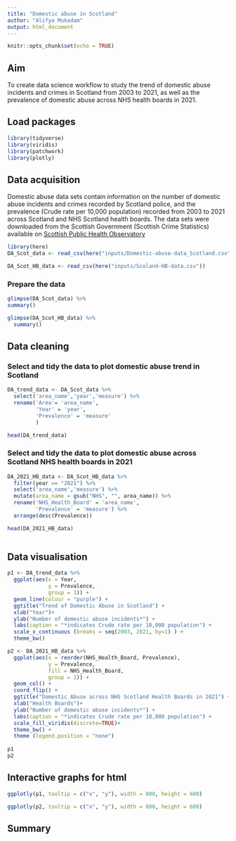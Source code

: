 ```yaml
---
title: "Domestic abuse in Scotland"
author: "Alifya Mukadam"
output: html_document
---
```


```r
knitr::opts_chunk$set(echo = TRUE)
```

## Aim
To create data science workflow to study the trend of domestic abuse incidents and crimes in Scotland from 2003 to 2021, as well as the prevalence of domestic abuse across NHS health boards in 2021.

## Load packages

```r
library(tidyverse)
library(viridis)
library(patchwork)
library(plotly)
```

## Data acquisition

Domestic abuse data sets contain information on the number of domestic abuse incidents and crimes recorded by Scotland police, and the prevalence (Crude rate per 10,000 population) recorded from 2003 to 2021 across Scotland and NHS Scotland health boards.
The data sets were downloaded from the Scottish Government (Scottish Crime Statistics) available
on [Scottish Public Health Observatory](https://scotland.shinyapps.io/ScotPHO_profiles_tool/_w_37cec01a/#tab-5211-2)

```r
library(here)
DA_Scot_data <- read_csv(here("inputs/Domestic-abuse-data_Scotland.csv"))

DA_Scot_HB_data <- read_csv(here("inputs/Scoland-HB-data.csv"))
```

### Prepare the data

```r
glimpse(DA_Scot_data) %>% 
summary()

glimpse(DA_Scot_HB_data) %>% 
  summary()
```
## Data cleaning

### Select and tidy the data to plot domestic abuse trend in Scotland

```r
DA_trend_data <- DA_Scot_data %>% 
  select('area_name','year','measure') %>% 
  rename('Area'= 'area_name',
         'Year' = 'year',
         'Prevalence' = 'measure'
         )

head(DA_trend_data)
```

### Select and tidy the data to plot domestic abuse across Scotland NHS health boards in 2021

```r
DA_2021_HB_data <- DA_Scot_HB_data %>% 
  filter(year == "2021") %>% 
  select('area_name','measure') %>% 
  mutate(area_name = gsub("NHS", "", area_name)) %>%
  rename('NHS_Health_Board' = 'area_name', 
         'Prevalence' = 'measure') %>%
  arrange(desc(Prevalence))

head(DA_2021_HB_data)
  
```

## Data visualisation

```r
p1 <- DA_trend_data %>% 
  ggplot(aes(x = Year,
             y = Prevalence,
             group = 1)) +
  geom_line(colour = "purple") +
  ggtitle("Trend of Domestic Abuse in Scotland") +
  xlab("Year")+
  ylab("Number of domestic abuse incidents*") +
  labs(caption = "*indicates Crude rate per 10,000 population") +
  scale_x_continuous (breaks = seq(2003, 2021, by=1) ) +
  theme_bw()

p2 <- DA_2021_HB_data %>% 
  ggplot(aes(x = reorder(NHS_Health_Board, Prevalence),
             y = Prevalence,
             fill = NHS_Health_Board,
             group = 1)) +
  geom_col() +
  coord_flip() +
  ggtitle("Domestic Abuse across NHS Scotland Health Boards in 2021") +
  xlab("Health Boards")+
  ylab("Number of domestic abuse incidents*") +
  labs(caption = "*indicates Crude rate per 10,000 population") +
  scale_fill_viridis(discrete=TRUE)+
  theme_bw() +
  theme (legend.position = "none")
 
p1
p2
```

## Interactive graphs for html

```r
ggplotly(p1, tooltip = c("x", "y"), width = 800, height = 600)

ggplotly(p2, tooltip = c("x", "y"), width = 800, height = 600)
```

## Summary

